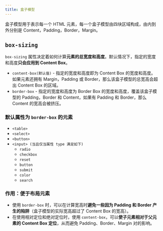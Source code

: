 ```yaml
---
title: 盒子模型
---
```


盒子模型用于表示每一个 HTML 元素，每一个盒子模型由四块区域构成，由内到外分别是 Content，Padding，Border，Margin。

## `box-sizing`

`box-sizing` 属性决定着如何计算**元素的总宽度和高度**。默认情况下，指定的宽度和高度**只会应用到 Content Box**。

- `content-box(默认值)` - 指定的宽度和高度即为 Content Box 的宽度和高度。如果元素还拥有 Margin，Padding 或 Border，那么该盒子模型的总宽高会超出 Content Box 的区域。
- `border-box` - 指定的宽度和高度为 Border Box 的宽度和高度，覆盖该盒子模型的 Padding，Border 和 Content，如果有 Padding 和 Border，那么 Content 的宽高会被挤压。

### 默认属性为 `border-box` 的元素

- `<table>`
- `<select>`
- `<button>`
- `<input> (当且仅当属性 type 满足如下)`
  - `radio`
  - `checkbox`
  - `reset`
  - `button`
  - `submit`
  - `color`
  - `search`

### 作用：便于布局元素

- 使用 `border-box` 时，可以在计算宽高时**避免一些因为 Padding 和 Border 产生的陷阱**（盒子模型的实际宽高超过了 Content Box 的宽高）。
- 在使用相对定位和绝对定位时，使用 `content-box`，可以**使子元素相对于父元素的 Content Box 定位**，从而避免 Padding、Border、Margin 对的影响。
